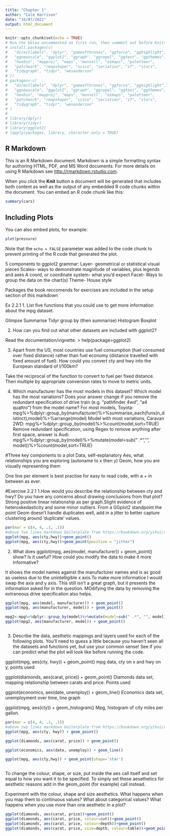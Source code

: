 ```yaml
---
title: "Chapter 1"
author: "Cale Harrison"
date: "16/07/2021"
output: html_document
---
```


```r
knitr::opts_chunk$set(echo = TRUE)
# Run the below uncommented on first run, then comment out before knitting markdown
# install.packages(c(
#   "directlabels", "dplyr", "gameofthrones", "ggforce", "gghighlight", 
#   "ggnewscale", "ggplot2", "ggraph", "ggrepel", "ggtext", "ggthemes", 
#   "hexbin", "mapproj", "maps", "munsell", "ozmaps", "paletteer", 
#   "patchwork", "rmapshaper", "scico", "seriation", "sf", "stars", 
#   "tidygraph", "tidyr", "wesanderson" 
# ))
# packages<-c(
#   "directlabels", "dplyr", "gameofthrones", "ggforce", "gghighlight", 
#   "ggnewscale", "ggplot2", "ggraph", "ggrepel", "ggtext", "ggthemes", 
#   "hexbin", "mapproj", "maps", "munsell", "ozmaps", "paletteer", 
#   "patchwork", "rmapshaper", "scico", "seriation", "sf", "stars", 
#   "tidygraph", "tidyr", "wesanderson" 
# )
# 
# library(dplyr)
# library(tidyr)
# library(ggplot2)
# lapply(packages, library, character.only = TRUE)

```

## R Markdown

This is an R Markdown document. Markdown is a simple formatting syntax for authoring HTML, PDF, and MS Word documents. For more details on using R Markdown see <http://rmarkdown.rstudio.com>.

When you click the **Knit** button a document will be generated that includes both content as well as the output of any embedded R code chunks within the document. You can embed an R code chunk like this:

```r
summary(cars)
```

## Including Plots

You can also embed plots, for example:

```r
plot(pressure)
```

Note that the `echo = FALSE` parameter was added to the code chunk to prevent printing of the R code that generated the plot.

5 components to ggplot2 grammar:
Layer- geometrical or statistical visual pieces
Scales- ways to demonstrate magnitude of variables, plus legends and axes
A coord, or coordinate system- what you'd expect
Facet- Ways to group the data on the chart(s)
Theme- House style

Packages the book reccomends for exercises are included in the setup section of this markdown


Ex 2.2.1
1. List five functions that you could use to get more information about the mpg dataset.

Glimpse
Summarise
Tidyr group by (then summarise)
Histogram
Boxplot

2. How can you find out what other datasets are included with ggplot2?

Read the documentation/vignette. > help(package=ggplot2)


3. Apart from the US, most countries use fuel consumption (fuel consumed over fixed distance) rather than fuel economy (distance travelled with fixed amount of fuel). How could you convert cty and hwy into the European standard of l/100km?

Take the reciprocal of the function to convert to fuel per fixed distance. Then multiple by appropriate conversion rates to move to metric units.

4. Which manufacturer has the most models in this dataset? Which model has the most variations? Does your answer change if you remove the redundant specification of drive train (e.g. “pathfinder 4wd”, “a4 quattro”) from the model name?
For most models, Toyota: mpg%>%dplyr::group_by(manufacturer)%>%summarise_each(funs(n_distinct),model)%>%arrange(model)
Model with most variations, Caravan 2WD: mpg%>%dplyr::group_by(model)%>%count(model,sort=TRUE)
Remove redundant specification, using Regex to remove anything after first space, answer is Audi: mpg%>%dplyr::group_by(model)%>%mutate(model=sub(" .*", "", model))%>%count(model,sort=TRUE)

#Three key components to a plot
Data, self-explanatory
Aes, what relationships you are exploring (autoname to x then y)
Geom, how you are visually representing them

One line per element is best practise for easy to read code, with a + in between as ever.



#Exercise 2.2.1
1.How would you describe the relationship between cty and hwy? Do you have any concerns about drawing conclusions from that plot?
Strong positive linear relationship as per graph.Slight evidence of heteroskedasticity and some minor outliers. From a GGplot2 standpoint the point Geom doesn't handle duplicates well, add in a jitter to better capture clustering around 'duplicate' values.
```r
par(mar = c(4, 4, .1, .1))
#above two lines markdown boilerplate from https://bookdown.org/yihui/rmarkdown-cookbook/figures-side.html
ggplot(mpg, aes(cty,hwy))+geom_point()
ggplot(mpg, aes(cty,hwy))+geom_point(position = "jitter")

```
2. What does ggplot(mpg, aes(model, manufacturer)) + geom_point() show? Is it useful? How could you modify the data to make it more informative?

It shows the model names against the manufacturer names and is as good as useless due to the unintelligible x axis.To make more informatice I would swap the axis and y axis. This still isn't a great graph, but it presents the information asked for in the question. MOdifying the data by removing the extraneous drive specification also helps.
```r

ggplot(mpg, aes(model, manufacturer)) + geom_point()
ggplot(mpg, aes(manufacturer, model)) + geom_point()

mpg2<-mpg%>%dplyr::group_by(model)%>%mutate(model=sub(" .*", "", model))
ggplot(mpg2, aes(manufacturer, model)) + geom_point()



```
3. Describe the data, aesthetic mappings and layers used for each of the following plots. You’ll need to guess a little because you haven’t seen all the datasets and functions yet, but use your common sense! See if you can predict what the plot will look like before running the code.

ggplot(mpg, aes(cty, hwy)) + geom_point()
mpg data, cty on x and hwy on y, points used

ggplot(diamonds, aes(carat, price)) + geom_point()
Diamonds data set, mapping relationship between carats and price. Points used

ggplot(economics, aes(date, unemploy)) + geom_line()
Economics data set, unemployment over time, line graph

ggplot(mpg, aes(cty)) + geom_histogram()
Mpg, histogram of city miles per gallon.


```r
par(mar = c(4, 4, .1, .1))
#above two lines markdown boilerplate from https://bookdown.org/yihui/rmarkdown-cookbook/figures-side.html
ggplot(mpg, aes(cty, hwy)) + geom_point()

ggplot(diamonds, aes(carat, price)) + geom_point()

ggplot(economics, aes(date, unemploy)) + geom_line()

ggplot(mpg, aes(cty,hwy)) + geom_point(shape='star')



```
 
To change the colour, shape, or size, put inside the aes call itself and set equal to how you want it to be specified.
To simply set these aesethetics for aesthetic reasons add in the geom_point (for example) call instead.




Experiment with the colour, shape and size aesthetics. What happens when you map them to continuous values? What about categorical values? What happens when you use more than one aesthetic in a plot?

```r
ggplot(diamonds, aes(carat, price))+geom_point()
ggplot(diamonds, aes(carat, price, colour=cut))+geom_point()
ggplot(diamonds, aes(carat, price, colour=depth))+geom_point()
ggplot(diamonds, aes(carat, price, size=depth, colour=table))+geom_point(alpha=0.1)


```